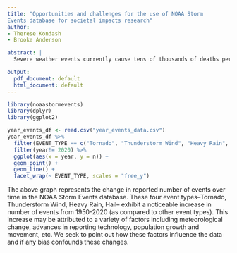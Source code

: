 ```yaml
---
title: "Opportunities and challenges for the use of NOAA Storm
Events database for societal impacts research"
author:
- Therese Kondash
- Brooke Anderson

abstract: |
  Severe weather events currently cause tens of thousands of deaths per year in the United States and cost trillions of dollars in damaged property and economic loss.  These weather events and their impacts are tracked and recorded by several organizations such as the National Weather Service (NWS), the National Oceanic and Atmospheric Administration (NOAA),  and the Federal Emergency Management Agency (FEMA).  This disaster data is used by scientists in several fields of study (economics, epidemiology, atmospheric science, agriculture, etc.) to examine how weather events impact human life and how we can reduce or avoid these impacts.  However, storing disaster data faces unique challenges because of the quickly evolving nature of recording processes and weather technology. These challenges pose concerns regarding biases and errors in disaster data.  This paper investigates the presence of mechanisms that could lead to biases in the NOAA Storm Events database. This database contains information on storms, significant weather phenomena, rare or unusual weather, and other significant meteorological events across the United States.  We use the noaastormevents package in R to examine evidence of bias within the Storm Events weather data and propose ways to avoid errors while using this data in future studies. This examination reveals five major categories of bias present in the Storm Events data set that are common in weather data. These five categories include hazard bias, temporal bias, threshold bias, accounting bias, and geographic bias. We suggest that these biases result from various factors including structural changes over time, reporting errors, inherent bias, and others.  Outlining these factors and understanding their impacts will help scientists use large amounts of data appropriately and portray new findings accurately.   

output:
  pdf_document: default
  html_document: default
---
```


\newpage

```r
library(noaastormevents)
library(dplyr)
library(ggplot2)

year_events_df <- read.csv("year_events_data.csv")
year_events_df %>% 
  filter(EVENT_TYPE == c("Tornado", "Thunderstorm Wind", "Heavy Rain", "Hail")) %>% 
  filter(year!= 2020) %>% 
  ggplot(aes(x = year, y = n)) + 
  geom_point() + 
  geom_line() + 
  facet_wrap(~ EVENT_TYPE, scales = "free_y") 


```

The above graph represents the change in reported number of events over time in the NOAA Storm Events database. These four event types--Tornado, Thunderstorm Wind, Heavy Rain, Hail-- exhibit a noticeable increase in number of events from 1950-2020 (as compared to other event types). This increase may be attributed to a variety of factors including meteorological change, advances in reporting technology, population growth and movement, etc. We seek to point out how these factors influence the data and if any bias confounds these changes.   
